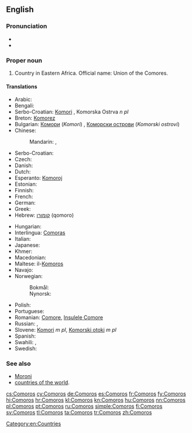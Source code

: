 ==English==

{{wikipedia}}

===Pronunciation===
* {{IPA|/ˈkam.ə.ɹoʊz/}}
* {{audio|En-us-Comoros.ogg|Audio (US)}}

===Proper noun===
{{en-proper noun}}

# Country in Eastern Africa. Official name: Union of the Comores.

====Translations====
{{rfc-tsort|duplicate language: Serbo-Croatian}}
{{trans-top|country in Eastern Africa}}
* Arabic: {{t-|ar|جزر القمر|f|p|tr=juzur al-qámar}}
* Bengali: {{t-|bn|কোমোরোস}}
* Serbo-Croatian: [[Komori]] {{m}}, Komorska Ostrva ''n pl''
* Breton: [[Komorez]]
* Bulgarian: [[Комори]] (''Komori'') {{p}}, [[Коморски острови]] (''Komorski ostrovi'') {{p}}
* Chinese:
*: Mandarin: {{t-|cmn|科摩羅|sc=Hani}}, {{t-|cmn|科摩罗|tr=Kēmóluó|sc=Hani}}
* Serbo-Croatian: {{t-|sh|Komori|m|p}}
* Czech: {{t+|cs|Komory|m|p}}
* Danish: {{t-|da|Comorerne}}
* Dutch: {{t+|nl|Comoren}}
* Esperanto: [[Komoroj]]
* Estonian: {{t-|et|Komoorid}}
* Finnish: {{t+|fi|Komorit}}
* French: {{t+|fr|Comores}}
* German: {{t+|de|Komoren}}
* Greek: {{t+|el|Κομόρες}}
* Hebrew: [[קומורו]] (qomoro)
{{trans-mid}}
* Hungarian: {{t+|hu|Comore-szigetek}}
* Interlingua: [[Comoras]]
* Italian: {{t-|it|Comore}}
* Japanese: {{t+|ja|コモロ|tr=Komoro}}
* Khmer: {{t-|km|កូម័រ|tr=ko mour|sc=Khmr}}
* Macedonian: {{t+|mk|Комори|m|p|tr=Kómori}}
* Maltese: il-[[Komoros]]
* Navajo: {{tø|nv|Ooljééʼ Bikéyah Yázhí}}
* Norwegian:
*: Bokmål: {{t+|no|Komorene}}
*: Nynorsk: {{t+|nn|Komorane}}
* Polish: {{t+|pl|Komory}}
* Portuguese: {{t+|pt|Comores}}
* Romanian: [[Comore]], [[Insulele Comore]]
* Russian: {{t-|ru|Коморские острова|m|p|tr=Komórskije ostrová}}, {{t-|ru|Коморы|m|p|tr=Komóry}}
* Slovene: [[Komori]] ''m pl'', [[Komorski otoki]] ''m pl''
* Spanish: {{t+|es|Comores}}
* Swahili: {{t+|sw|Visiwa vya Ngazija}}, {{t-|sw|Visiwa vya Komoro}}
* Swedish: {{t+|sv|Comorerna}}
{{trans-bottom}}

===See also===
* [[Moroni]]
* [[Appendix:Countries of the world|countries of the world]].
{{projectlinks
|wikipedia
|source
|page2=CIA World Fact Book, 2004/Comoros
|label2=Comoros, CIA World Fact Book 2004
|commons
|commons
|page4=Atlas of Comoros
|news
|page5=Portal:Comoros
}}

[[Category:en:Countries]]

[[cs:Comoros]]
[[cy:Comoros]]
[[de:Comoros]]
[[es:Comoros]]
[[fr:Comoros]]
[[fy:Comoros]]
[[hi:Comoros]]
[[hr:Comoros]]
[[kl:Comoros]]
[[kn:Comoros]]
[[hu:Comoros]]
[[nn:Comoros]]
[[pl:Comoros]]
[[pt:Comoros]]
[[ru:Comoros]]
[[simple:Comoros]]
[[fi:Comoros]]
[[sv:Comoros]]
[[tl:Comoros]]
[[ta:Comoros]]
[[tr:Comoros]]
[[zh:Comoros]]